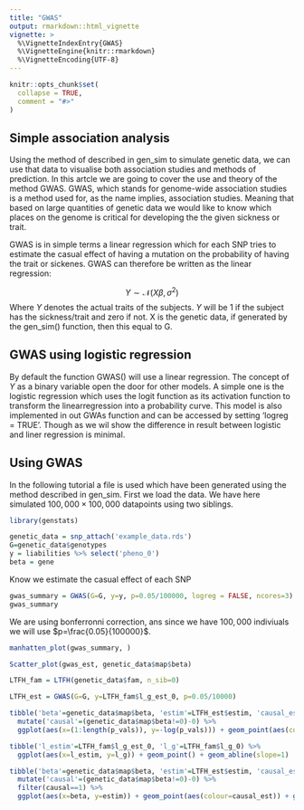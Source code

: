 ```yaml
---
title: "GWAS"
output: rmarkdown::html_vignette
vignette: >
  %\VignetteIndexEntry{GWAS}
  %\VignetteEngine{knitr::rmarkdown}
  %\VignetteEncoding{UTF-8}
---
```


```r
knitr::opts_chunk$set(
  collapse = TRUE,
  comment = "#>"
)
```

## Simple association analysis

Using the method of described in gen_sim to simulate genetic data, we can use that data to visualise both association studies and methods of prediction. In this artcle we are going to cover the use and theory of the method GWAS. GWAS, which stands for genome-wide association studies is a method used for, as the name implies, association studies. Meaning that based on large quantities of genetic data we would like to know which places on the genome is critical for developing the the given sickness or trait.  

GWAS is in simple terms a linear regression which for each SNP tries to estimate the casual effect of having a mutation on the probability of having the trait or sickenes. GWAS can therefore be written as the linear regression:

$$
Y \sim \mathcal{N}(X\beta,\sigma^2)
$$
Where $Y$ denotes the actual traits of the subjects. $Y$ will be 1 if the subject has the sickness/trait and zero if not. X is the genetic data, if generated by the gen_sim() function, then this equal to G. 


## GWAS using logistic regression

By default the function GWAS() will use a linear regression. The concept of $Y$ as a binary variable open the door for other models. A simple one is the logistic regression which uses the logit function as its activation function to transform the linearregression into a probability curve. This model is also implemented in out GWAs function and can be accessed by setting 'logreg = TRUE'. Though as we wil show the difference in result between logistic and liner regression is minimal.

## Using GWAS

In the following tutorial a file is used which have been generated using the method described in gen_sim. First we load the data. We have here simulated $100,000\times100,000$ datapoints using two siblings.
```r
library(genstats)

genetic_data = snp_attach('example_data.rds')
G=genetic_data$genotypes
y = liabilities %>% select('pheno_0') 
beta = gene

```

Know we estimate the casual effect of each SNP

```r
gwas_summary = GWAS(G=G, y=y, p=0.05/100000, logreg = FALSE, ncores=3)
gwas_summary
```

We are using bonferronni correction, ans since we have $100,000$ indiviuals we will use $p=\frac{0.05}{100000}$.


```r
manhatten_plot(gwas_summary, )
```




```r
Scatter_plot(gwas_est, genetic_data$map$beta)
```



```r
LTFH_fam = LTFH(genetic_data$fam, n_sib=0)
```

```r

LTFH_est = GWAS(G=G, y=LTFH_fam$l_g_est_0, p=0.05/10000)

tibble('beta'=genetic_data$map$beta, 'estim'=LTFH_est$estim, 'causal_est'=LTFH_est$causal_estimate, p_vals =LTFH_est$p_vals) %>% 
  mutate('causal'=(genetic_data$map$beta!=0)-0) %>%
  ggplot(aes(x=(1:length(p_vals)), y=-log(p_vals))) + geom_point(aes(colour=causal))
```

```r
tibble('l_estim'=LTFH_fam$l_g_est_0, 'l_g'=LTFH_fam$l_g_0) %>%
  ggplot(aes(x=l_estim, y=l_g)) + geom_point() + geom_abline(slope=1) 


```


```r
tibble('beta'=genetic_data$map$beta, 'estim'=LTFH_est$estim, 'causal_est'=LTFH_est$causal_estimate) %>%
  mutate('causal'=(genetic_data$map$beta!=0)-0) %>%  
  filter(causal==1) %>%
  ggplot(aes(x=beta, y=estim)) + geom_point(aes(colour=causal_est)) + geom_abline(slope = 1)
```
